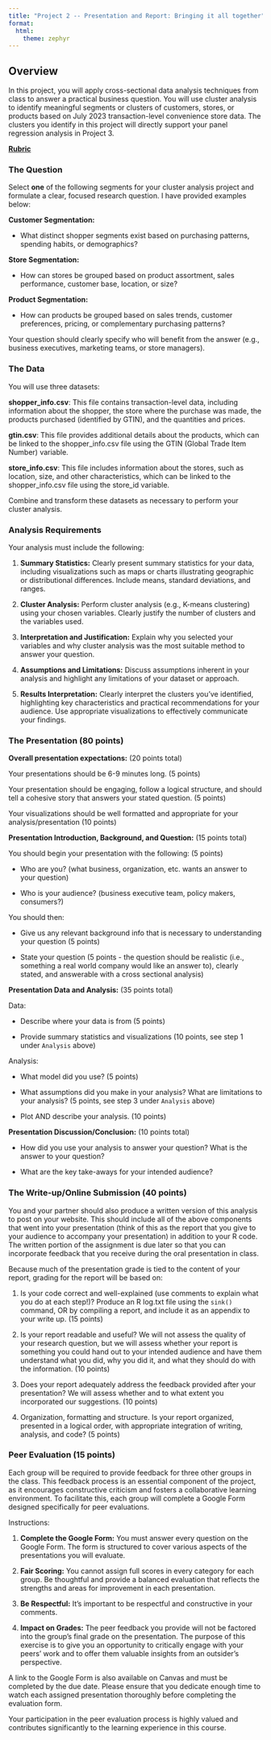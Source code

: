 ```yaml
---
title: "Project 2 -- Presentation and Report: Bringing it all together"
format: 
  html:
    theme: zephyr
---
```


## Overview

In this project, you will apply cross-sectional data analysis techniques from class to answer a practical business question. You will use cluster analysis to identify meaningful segments or clusters of customers, stores, or products based on July 2023 transaction-level convenience store data. The clusters you identify in this project will directly support your panel regression analysis in Project 3.

[**Rubric**](project_2_rubric.html)


### The Question

Select **one** of the following segments for your cluster analysis project and formulate a clear, focused research question. I have provided examples below:

**Customer Segmentation:**

- What distinct shopper segments exist based on purchasing patterns, spending habits, or demographics?

**Store Segmentation:**

- How can stores be grouped based on product assortment, sales performance, customer base, location, or size?

**Product Segmentation:**

- How can products be grouped based on sales trends, customer preferences, pricing, or complementary purchasing patterns?

Your question should clearly specify who will benefit from the answer (e.g., business executives, marketing teams, or store managers).

### The Data

You will use three datasets:

**shopper_info.csv**: This file contains transaction-level data, including information about the shopper, the store where the purchase was made, the products purchased (identified by GTIN), and the quantities and prices.

**gtin.csv**: This file provides additional details about the products, which can be linked to the shopper_info.csv file using the GTIN (Global Trade Item Number) variable.

**store_info.csv**: This file includes information about the stores, such as location, size, and other characteristics, which can be linked to the shopper_info.csv file using the store_id variable.

Combine and transform these datasets as necessary to perform your cluster analysis.

### Analysis Requirements

Your analysis must include the following:

1. **Summary Statistics:** Clearly present summary statistics for your data, including visualizations such as maps or charts illustrating geographic or distributional differences. Include means, standard deviations, and ranges.

2. **Cluster Analysis:** Perform cluster analysis (e.g., K-means clustering) using your chosen variables. Clearly justify the number of clusters and the variables used.

3. **Interpretation and Justification:** Explain why you selected your variables and why cluster analysis was the most suitable method to answer your question.

4. **Assumptions and Limitations:** Discuss assumptions inherent in your analysis and highlight any limitations of your dataset or approach.

5. **Results Interpretation:** Clearly interpret the clusters you've identified, highlighting key characteristics and practical recommendations for your audience. Use appropriate visualizations to effectively communicate your findings.


### The Presentation (80 points)

**Overall presentation expectations:** (20 points total)

Your presentations should be 6-9 minutes long. (5 points)

Your presentation should be engaging, follow a logical structure, and should tell a cohesive story that answers your stated question. (5 points)

Your visualizations should be well formatted and appropriate for your analysis/presentation (10 points)

**Presentation Introduction, Background, and Question:** (15 points total)

You should begin your presentation with the following: (5 points)

- Who are you? (what business, organization, etc. wants an answer to your question) 

- Who is your audience? (business executive team, policy makers, consumers?) 

You should then: 

- Give us any relevant background info that is necessary to understanding your question (5 points)

- State your question (5 points - the question should be realistic (i.e., something a real world company would like an answer to), clearly stated, and answerable with a cross sectional analysis)

**Presentation Data and Analysis:** (35 points total)

Data: 

- Describe where your data is from (5 points)

- Provide summary statistics and visualizations (10 points, see step 1 under `Analysis` above)

Analysis:

- What model did you use? (5 points)

- What assumptions did you make in your analysis?  What are limitations to your analysis? (5 points, see step 3 under `Analysis` above)

- Plot AND describe your analysis. (10 points)

**Presentation Discussion/Conclusion:** (10 points total)

- How did you use your analysis to answer your question? What is the answer to your question?

- What are the key take-aways for your intended audience?


### The Write-up/Online Submission (40 points)

You and your partner should also produce a written version of this analysis to post on your website. This should include all of the above components that went into your presentation (think of this as the report that you give to your audience to accompany your presentation) in addition to your R code. The written portion of the assignment is due later so that you can incorporate feedback that you receive during the oral presentation in class.

Because much of the presentation grade is tied to the content of your report, grading for the report will be based on: 

1. Is your code correct and well-explained (use comments to explain what you do at each step!)? Produce an R log.txt file using the `sink()` command, OR by compiling a report, and include it as an appendix to your write up. (15 points)

2. Is your report readable and useful? We will not assess the quality of your research question, but we will assess whether your report is something you could hand out to your intended audience and have them understand what you did, why you did it, and what they should do with the information. (10 points)

3. Does your report adequately address the feedback provided after your presentation? We will assess whether and to what extent you incorporated our suggestions. (10 points)

3. Organization, formatting and structure. Is your report organized, presented in a logical order, with appropriate integration of writing, analysis, and code? (5 points)

### Peer Evaluation (15 points)

Each group will be required to provide feedback for three other groups in the class. This feedback process is an essential component of the project, as it encourages constructive criticism and fosters a collaborative learning environment. To facilitate this, each group will complete a Google Form designed specifically for peer evaluations.

Instructions:

1. **Complete the Google Form:** You must answer every question on the Google Form. The form is structured to cover various aspects of the presentations you will evaluate.

2. **Fair Scoring:** You cannot assign full scores in every category for each group. Be thoughtful and provide a balanced evaluation that reflects the strengths and areas for improvement in each presentation.

3. **Be Respectful:** It's important to be respectful and constructive in your comments.

4. **Impact on Grades:** The peer feedback you provide will not be factored into the group's final grade on the presentation. The purpose of this exercise is to give you an opportunity to critically engage with your peers' work and to offer them valuable insights from an outsider's perspective.

A link to the Google Form is also available on Canvas and must be completed by the due date. Please ensure that you dedicate enough time to watch each assigned presentation thoroughly before completing the evaluation form.

Your participation in the peer evaluation process is highly valued and contributes significantly to the learning experience in this course.

